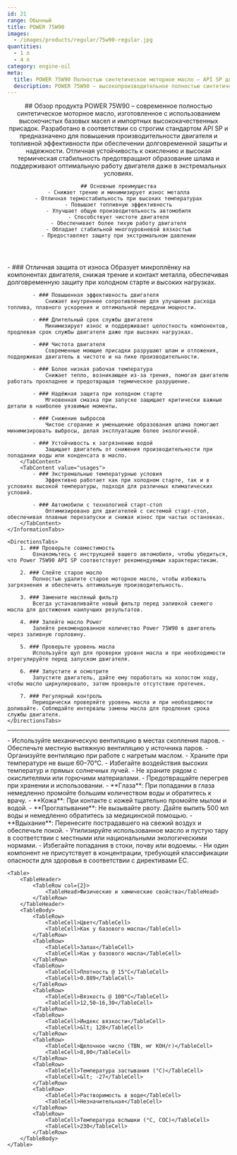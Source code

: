 ```yaml
---
id: 21
range: Обычный
title: POWER 75W90
images:
  - /images/products/regular/75w90-regular.jpg
quantities:
  - 1 л
  - 4 л
category: engine-oil
meta:
  title: POWER 75W90 Полностью синтетическое моторное масло – API SP для современных двигателей
  description: POWER 75W90 – высокопроизводительное полностью синтетическое моторное масло, соответствующее стандарту API SP. Обеспечивает повышенную топливную эффективность, защиту от износа и надежную работу при холодном старте. Идеально для автомобилей с системой старт-стоп и в экстремальных температурных условиях.
---
```


<Header>
    ## Обзор продукта
    POWER 75W90 – современное полностью синтетическое моторное масло, изготовленное с использованием высокочистых базовых масел и импортных высококачественных присадок. Разработано в соответствии со строгим стандартом API SP и предназначено для повышения производительности двигателя и топливной эффективности при обеспечении долговременной защиты и надежности. Отличная устойчивость к окислению и высокая термическая стабильность предотвращают образование шлама и поддерживают оптимальную работу двигателя даже в экстремальных условиях.

    ## Основные преимущества
    - Снижает трение и минимизирует износ металла
    - Отличная термостабильность при высоких температурах
    - Повышает топливную эффективность
    - Улучшает общую производительность автомобиля
    - Способствует чистоте двигателя
    - Обеспечивает более тихую работу двигателя
    - Обладает стабильной многоуровневой вязкостью
    - Предоставляет защиту при экстремальном давлении
</Header>

<Section>
    <InformationTabs>
        <TabContent value="core">
            - ### Отличная защита от износа
                Образует микроплёнку на компонентах двигателя, снижая трение и контакт металла, обеспечивая долговременную защиту при холодном старте и высоких нагрузках.

            - ### Повышенная эффективность двигателя
                Снижает внутреннее сопротивление для улучшения расхода топлива, плавного ускорения и оптимальной передачи мощности.

            - ### Длительный срок службы двигателя
                Минимизирует износ и поддерживает целостность компонентов, продлевая срок службы двигателя даже при высоких нагрузках.

            - ### Чистота двигателя
                Современные моющие присадки разрушают шлам и отложения, поддерживая двигатель в чистоте и на пике производительности.

            - ### Более низкая рабочая температура
                Снижает тепло, возникающее из-за трения, помогая двигателю работать прохладнее и предотвращая термическое разрушение.

            - ### Надёжная защита при холодном старте
                Мгновенная смазка при запуске защищает критически важные детали в наиболее уязвимые моменты.

            - ### Снижение выбросов
                Чистое сгорание и уменьшение образования шлама помогают минимизировать выбросы, делая эксплуатацию более экологичной.

            - ### Устойчивость к загрязнению водой
                Защищает двигатель от снижения производительности при попадании воды или конденсата в масло.
        </TabContent>
        <TabContent value="usages">
            - ### Экстремальные температурные условия
                Эффективно работает как при холодном старте, так и в условиях высокой температуры, подходя для различных климатических условий.

            - ### Автомобили с технологией старт-стоп
                Оптимизировано для двигателей с системой старт-стоп, обеспечивая плавные перезапуски и снижая износ при частых остановках.
        </TabContent>
    </InformationTabs>

    <DirectionsTabs>
        1. ### Проверьте совместимость
            Ознакомьтесь с инструкцией вашего автомобиля, чтобы убедиться, что Power 75W90 API SP соответствует рекомендуемым характеристикам.

        2. ### Слейте старое масло
            Полностью удалите старое моторное масло, чтобы избежать загрязнения и обеспечить оптимальную производительность.

        3. ### Замените масляный фильтр
            Всегда устанавливайте новый фильтр перед заливкой свежего масла для достижения наилучших результатов.

        4. ### Залейте масло Power
            Залейте рекомендованное количество Power 75W90 в двигатель через заливную горловину.

        5. ### Проверьте уровень масла
            Используйте щуп для проверки уровня масла и при необходимости отрегулируйте перед запуском двигателя.

        6. ### Запустите и осмотрите
            Запустите двигатель, дайте ему поработать на холостом ходу, чтобы масло циркулировало, затем проверьте отсутствие протечек.

        7. ### Регулярный контроль
            Периодически проверяйте уровень масла и при необходимости доливайте. Соблюдайте интервалы замены масла для продления срока службы двигателя.
    </DirectionsTabs>
</Section>

***

<Section>
    <SafetyTabs>
        <TabContent value="handling">
            - Используйте механическую вентиляцию в местах скопления паров.
            - Обеспечьте местную вытяжную вентиляцию у источника паров.
            - Организуйте вентиляцию при работе с нагретым маслом.
            - Храните при температуре не выше 60–70°C.
            - Избегайте воздействия высоких температур и прямых солнечных лучей.
            - Не храните рядом с окислителями или горючими материалами.
            - Предотвращайте перегрев при хранении и использовании.
        </TabContent>
        <TabContent value="first-aid">
            - **Глаза**: При попадании в глаза немедленно промойте большим количеством воды и обратитесь к врачу.
            - **Кожа**: При контакте с кожей тщательно промойте мылом и водой.
            - **Проглатывание**: Не вызывайте рвоту. Дайте выпить 500 мл воды и немедленно обратитесь за медицинской помощью.
            - **Вдыхание**: Перенесите пострадавшего на свежий воздух и обеспечьте покой.
        </TabContent>
        <TabContent value="disposal">
            - Утилизируйте использованное масло и пустую тару в соответствии с местными или национальными экологическими нормами.
            - Избегайте попадания в стоки, почву или водоемы.
        </TabContent>
        <TabContent value="hazardous">
            - Ни один компонент не присутствует в концентрации, требующей классификации опасности для здоровья в соответствии с директивами ЕС.
        </TabContent>
    </SafetyTabs>

    <Table>
        <TableHeader>
            <TableRow col={2}>
                <TableHead>Физические и химические свойства</TableHead>
            </TableRow>
        </TableHeader>
        <TableBody>
            <TableRow>
                <TableCell>Цвет</TableCell>
                <TableCell>Как у базового масла</TableCell>
            </TableRow>
            <TableRow>
                <TableCell>Запах</TableCell>
                <TableCell>Как у базового масла</TableCell>
            </TableRow>
            <TableRow>
                <TableCell>Плотность @ 15°C</TableCell>
                <TableCell>0.889</TableCell>
            </TableRow>
            <TableRow>
                <TableCell>Вязкость @ 100°C</TableCell>
                <TableCell>12,50–16,30</TableCell>
            </TableRow>
            <TableRow>
                <TableCell>Индекс вязкости</TableCell>
                <TableCell>&lt; 128</TableCell>
            </TableRow>
            <TableRow>
                <TableCell>Щелочное число (TBN, мг KOH/г)</TableCell>
                <TableCell>8,00</TableCell>
            </TableRow>
            <TableRow>
                <TableCell>Температура застывания (°C)</TableCell>
                <TableCell>&lt; -27</TableCell>
            </TableRow>
            <TableRow>
                <TableCell>Растворимость в воде</TableCell>
                <TableCell>Незначительная</TableCell>
            </TableRow>
            <TableRow>
                <TableCell>Температура вспышки (°C, COC)</TableCell>
                <TableCell>230</TableCell>
            </TableRow>
        </TableBody>
    </Table>
</Section>
